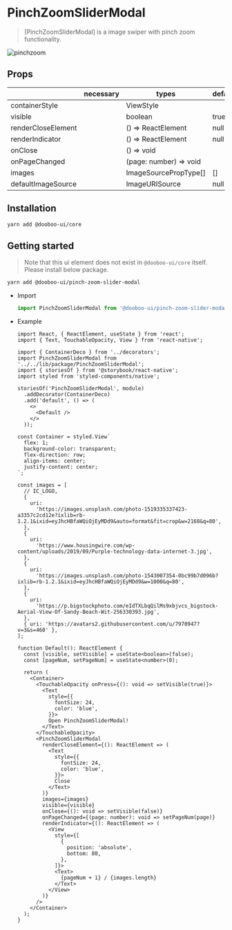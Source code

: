 
<Meta title="Packages|PinchZoomSliderModal" />

# PinchZoomSliderModal

> [PinchZoomSliderModal] is a image swiper with pinch zoom functionality.

![pinchzoom](https://user-images.githubusercontent.com/27461460/73713538-22345700-4751-11ea-9a8c-aaca24d0b360.gif)

## Props

|                    | necessary | types                  | default |
| ------------------ | --------- | ---------------------- | ------- |
| containerStyle     |           | ViewStyle              |         |
| visible            |           | boolean                | true    |
| renderCloseElement |           | () => ReactElement     | null    |
| renderIndicator    |           | () => ReactElement     | null    |
| onClose            |           | () => void             |         |
| onPageChanged      |           | (page: number) => void |         |
| images             |           | ImageSourcePropType[]  | []      |
| defaultImageSource |           | ImageURISource         | null    |

## Installation

```sh
yarn add @dooboo-ui/core
```

## Getting started

> Note that this ui element does not exist in `@dooboo-ui/core` itself. Please install below package.

```sh
yarn add @dooboo-ui/pinch-zoom-slider-modal
```

- Import

  ```ts
  import PinchZoomSliderModal from '@dooboo-ui/pinch-zoom-slider-modal';
  ```

- Example

  ```tsx
  import React, { ReactElement, useState } from 'react';
  import { Text, TouchableOpacity, View } from 'react-native';

  import { ContainerDeco } from '../decorators';
  import PinchZoomSliderModal from '../../lib/package/PinchZoomSliderModal';
  import { storiesOf } from '@storybook/react-native';
  import styled from 'styled-components/native';

  storiesOf('PinchZoomSliderModal', module)
    .addDecorator(ContainerDeco)
    .add('default', () => (
      <>
        <Default />
      </>
    ));

  const Container = styled.View`
    flex: 1;
    background-color: transparent;
    flex-direction: row;
    align-items: center;
    justify-content: center;
  `;

  const images = [
    // IC_LOGO,
    {
      uri:
        'https://images.unsplash.com/photo-1519335337423-a3357c2cd12e?ixlib=rb-1.2.1&ixid=eyJhcHBfaWQiOjEyMDd9&auto=format&fit=crop&w=2168&q=80',
    },
    {
      uri:
        'https://www.housingwire.com/wp-content/uploads/2019/09/Purple-technology-data-internet-3.jpg',
    },
    {
      uri:
        'https://images.unsplash.com/photo-1543007354-0bc99b7d096b?ixlib=rb-1.2.1&ixid=eyJhcHBfaWQiOjEyMDd9&w=1000&q=80',
    },
    {
      uri:
        'https://p.bigstockphoto.com/eIdTXLbqQilMs9xbjvcs_bigstock-Aerial-View-Of-Sandy-Beach-Wit-256330393.jpg',
    },
    { uri: 'https://avatars2.githubusercontent.com/u/7970947?v=3&s=460' },
  ];

  function Default(): ReactElement {
    const [visible, setVisible] = useState<boolean>(false);
    const [pageNum, setPageNum] = useState<number>(0);

    return (
      <Container>
        <TouchableOpacity onPress={(): void => setVisible(true)}>
          <Text
            style={{
              fontSize: 24,
              color: 'blue',
            }}>
            Open PinchZoomSliderModal!
          </Text>
        </TouchableOpacity>
        <PinchZoomSliderModal
          renderCloseElement={(): ReactElement => (
            <Text
              style={{
                fontSize: 24,
                color: 'blue',
              }}>
              Close
            </Text>
          )}
          images={images}
          visible={visible}
          onClose={(): void => setVisible(false)}
          onPageChanged={(page: number): void => setPageNum(page)}
          renderIndicator={(): ReactElement => (
            <View
              style={[
                {
                  position: 'absolute',
                  bottom: 80,
                },
              ]}>
              <Text>
                {pageNum + 1} / {images.length}
              </Text>
            </View>
          )}
        />
      </Container>
    );
  }
  ```

